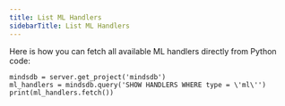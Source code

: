 ```yaml
---
title: List ML Handlers
sidebarTitle: List ML Handlers
---
```


Here is how you can fetch all available ML handlers directly from Python code:

```
mindsdb = server.get_project('mindsdb')
ml_handlers = mindsdb.query('SHOW HANDLERS WHERE type = \'ml\'')
print(ml_handlers.fetch())
```
